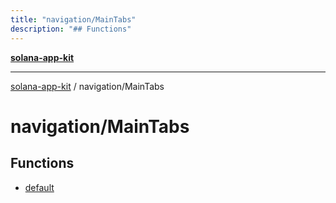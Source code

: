```yaml
---
title: "navigation/MainTabs"
description: "## Functions"
---
```


[**solana-app-kit**](../../README.mdx)

***

[solana-app-kit](../../README.mdx) / navigation/MainTabs

# navigation/MainTabs

## Functions

- [default](functions/default.mdx)

